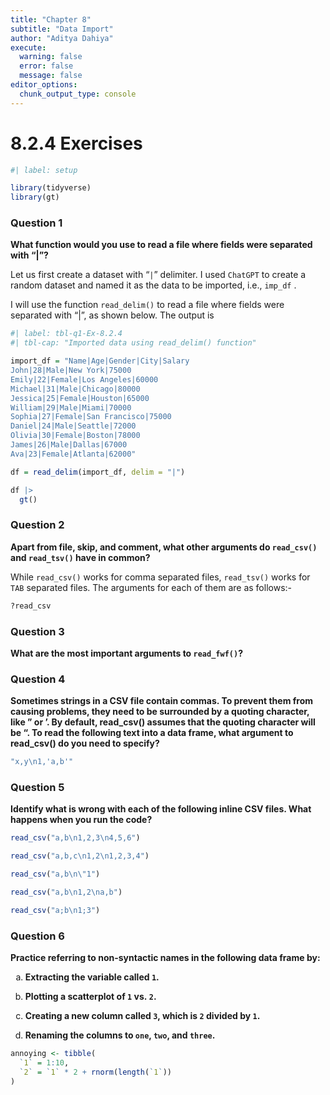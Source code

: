 ```yaml
---
title: "Chapter 8"
subtitle: "Data Import"
author: "Aditya Dahiya"
execute: 
  warning: false
  error: false
  message: false
editor_options: 
  chunk_output_type: console
---
```


# 8.2.4 Exercises

```r
#| label: setup

library(tidyverse)
library(gt)
```

### Question 1

**What function would you use to read a file where fields were separated with "\|"?**

Let us first create a dataset with "`|`" delimiter. I used `ChatGPT` to create a random dataset and named it as the data to be imported, i.e., `imp_df` .

I will use the function `read_delim()` to read a file where fields were separated with "\|", as shown below. The output is

```r

#| label: tbl-q1-Ex-8.2.4
#| tbl-cap: "Imported data using read_delim() function"

import_df = "Name|Age|Gender|City|Salary
John|28|Male|New York|75000
Emily|22|Female|Los Angeles|60000
Michael|31|Male|Chicago|80000
Jessica|25|Female|Houston|65000
William|29|Male|Miami|70000
Sophia|27|Female|San Francisco|75000
Daniel|24|Male|Seattle|72000
Olivia|30|Female|Boston|78000
James|26|Male|Dallas|67000
Ava|23|Female|Atlanta|62000"

df = read_delim(import_df, delim = "|")

df |>
  gt()
```

### Question 2

**Apart from file, skip, and comment, what other arguments do `read_csv()` and `read_tsv()` have in common?**

While `read_csv()` works for comma separated files, `read_tsv()` works for `TAB` separated files. The arguments for each of them are as follows:-

```r
?read_csv
```

### Question 3

**What are the most important arguments to `read_fwf()`?**

### Question 4

**Sometimes strings in a CSV file contain commas. To prevent them from causing problems, they need to be surrounded by a quoting character, like " or '. By default, read_csv() assumes that the quoting character will be ". To read the following text into a data frame, what argument to read_csv() do you need to specify?**

``` r
"x,y\n1,'a,b'"
```

### Question 5

**Identify what is wrong with each of the following inline CSV files. What happens when you run the code?**

``` r
read_csv("a,b\n1,2,3\n4,5,6")

read_csv("a,b,c\n1,2\n1,2,3,4")

read_csv("a,b\n\"1")

read_csv("a,b\n1,2\na,b")

read_csv("a;b\n1;3")
```

### Question 6

**Practice referring to non-syntactic names in the following data frame by:**

a.  **Extracting the variable called `1`.**

b.  **Plotting a scatterplot of `1` vs. `2`.**

c.  **Creating a new column called `3`, which is `2` divided by `1`.**

d.  **Renaming the columns to `one`, `two`, and `three`.**

``` r
annoying <- tibble(
  `1` = 1:10,
  `2` = `1` * 2 + rnorm(length(`1`))
)
```
